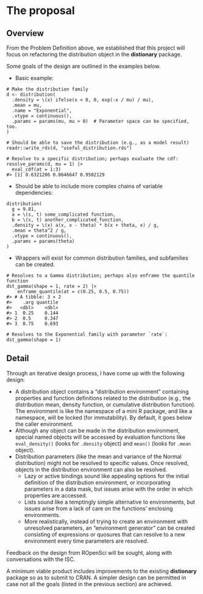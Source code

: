 # The proposal
<!--
This is where the proposal should be outlined. 
-->

## Overview
<!--
At a high-level address what your proposal is and how it will address the problem identified. Highlight any benefits to the R Community that follow from solving the problem. This should be your most compelling section.
-->

From the Problem Definition above, we established that this project will focus on refactoring the distribution object in the **distionary** package. 

Some goals of the design are outlined in the examples below.

- Basic example:

```
# Make the distribution family
d <- distribution(
  .density = \(x) ifelse(x < 0, 0, exp(-x / mu) / mu),
  .mean = mu,
  .name = "Exponential",
  .vtype = continuous(),
  .params = params(mu, mu > 0)  # Parameter space can be specified, too.
)

# Should be able to save the distribution (e.g., as a model result)
readr::write_rds(d, "useful_distribution.rds")

# Resolve to a specific distribution; perhaps evaluate the cdf:
resolve_params(d, mu = 1) |>
  eval_cdf(at = 1:3)
#> [1] 0.6321206 0.8646647 0.9502129
```

- Should be able to include more complex chains of variable dependencies:

```
distribution(
  g = 9.81,
  a = \(s, t) some_complicated function,
  b = \(s, t) another_complicated_function,
  .density = \(x) a(x, x - theta) * b(x + theta, x) / g,
  .mean = theta^2 / g,
  .vtype = continuous(),
  .params = params(theta)
)
```

- Wrappers will exist for common distribution families, and subfamilies can be created.

```
# Resolves to a Gamma distribution; perhaps also enframe the quantile function
dst_gamma(shape = 1, rate = 2) |>
    enframe_quantile(at = c(0.25, 0.5, 0.75))
#> # A tibble: 3 × 2
#>    .arg quantile
#>   <dbl>    <dbl>
#> 1  0.25    0.144
#> 2  0.5     0.347
#> 3  0.75    0.693

# Resolves to the Exponential family with parameter `rate`:
dst_gamma(shape = 1)
```


## Detail
<!--
Go into more detail about the specifics of the project and it delivers against the problem.

Depending on project type the detail section should include:

 - [ ] Minimum Viable Product
 - [ ] Architecture
 - [ ] Assumptions
-->

Through an iterative design process, I have come up with the following design:

- A distribution object contains a "distribution environment" containing properties and function definitions related to the distribution (e.g., the distribution mean, density function, or cumulative distribution function). The environment is like the namespace of a mini R package, and like a namespace, will be locked (for immutability). By default, it goes below the caller environment. 
- Although any object can be made in the distribution environment, special named objects will be accessed by evaluation functions like `eval_density()` (looks for `.density` object) and `mean()` (looks for `.mean` object). 
- Distribution parameters (like the mean and variance of the Normal distribution) might not be resolved to specific values. Once resolved, objects in the distribution environment can also be resolved.
  - Lazy or active bindings sound like appealing options for the initial definition of the distribution environment, or incorporating parameters in a data mask, but issues arise with the order in which properties are accessed.
  - Lists sound like a temptingly simple alternative to environments, but issues arise from a lack of care on the functions' enclosing environments.
  - More realistically, instead of trying to create an environment with unresolved parameters, an "environment generator" can be created consisting of expressions or quosures that can resolve to a new environment every time parameters are resolved.

Feedback on the design from ROpenSci will be sought, along with conversations with the ISC.

A minimum viable product includes improvements to the existing **distionary** package so as to submit to CRAN. A simpler design can be permitted in case not all the goals (listed in the previous section) are achieved.